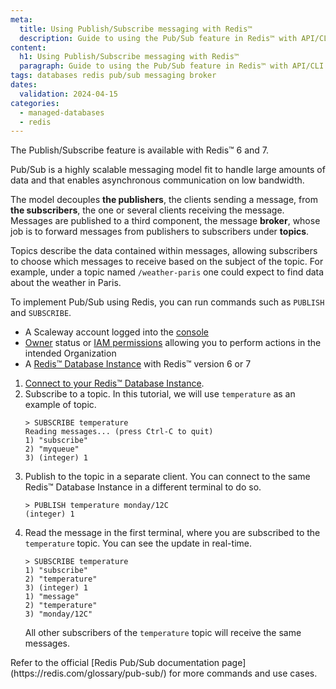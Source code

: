 ```yaml
---
meta:
  title: Using Publish/Subscribe messaging with Redis™
  description: Guide to using the Pub/Sub feature in Redis™ with API/CLI.
content:
  h1: Using Publish/Subscribe messaging with Redis™
  paragraph: Guide to using the Pub/Sub feature in Redis™ with API/CLI.
tags: databases redis pub/sub messaging broker
dates:
  validation: 2024-04-15
categories:
  - managed-databases
  - redis
---
```


The Publish/Subscribe feature is available with Redis™ 6 and 7.

Pub/Sub is a highly scalable messaging model fit to handle large amounts of data and that enables asynchronous communication on low bandwidth.

The model decouples **the publishers**, the clients sending a message, from **the subscribers**, the one or several clients receiving the message. Messages are published to a third component, the message **broker**, whose job is to forward messages from publishers to subscribers under **topics**.

Topics describe the data contained within messages, allowing subscribers to choose which messages to receive based on the subject of the topic. For example, under a topic named `/weather-paris` one could expect to find data about the weather in Paris.

To implement Pub/Sub using Redis, you can run commands such as `PUBLISH` and `SUBSCRIBE`.

<Macro id="requirements" />

- A Scaleway account logged into the [console](https://console.scaleway.com/)
- [Owner](/identity-and-access-management/iam/concepts/#owner/) status or [IAM permissions](/identity-and-access-management/iam/concepts/#permission/) allowing you to perform actions in the intended Organization
- A [Redis™ Database Instance](/managed-databases/redis/quickstart/) with Redis™ version 6 or 7

1. [Connect to your Redis™ Database Instance](/managed-databases/redis/how-to/connect-to-redis-database-instance/).
2. Subscribe to a topic. In this tutorial, we will use `temperature` as an example of topic.
    ```
    > SUBSCRIBE temperature
    Reading messages... (press Ctrl-C to quit)
    1) "subscribe"
    2) "myqueue"
    3) (integer) 1
    ```
3. Publish to the topic in a separate client. You can connect to the same Redis™ Database Instance in a different terminal to do so.
    ```
    > PUBLISH temperature monday/12C
    (integer) 1
    ```
4. Read the message in the first terminal, where you are subscribed to the `temperature` topic. You can see the update in real-time.
    ```
    > SUBSCRIBE temperature
    1) "subscribe"
    2) "temperature"
    3) (integer) 1
    1) "message"
    2) "temperature"
    3) "monday/12C"
    ```
    All other subscribers of the `temperature` topic will receive the same messages.

<Message type="tip">
  Refer to the official [Redis Pub/Sub documentation page](https://redis.com/glossary/pub-sub/) for more commands and use cases.
</Message>